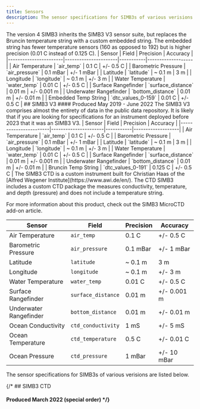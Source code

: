 ```yaml
---
title: Sensors
description: The sensor specifications for SIMB3s of various verisions are listed below.
---
```



<RemoveMintlify />

<Tabs>
  <Tab title="V4">
    The version 4 SIMB3 inherits the SIMB3 V3 sensor suite, but replaces the Bruncin temperature string with a custom embedded string. The embedded string has fewer temperature sensors (160 as opposed to 192) but is higher precision (0.01 C instead of 0.125 C).
    | Sensor                | Field                | Precision | Accuracy         | 
    |-----------------------|----------------------|-----------|-------------------|
    | Air Temperature        | `air_temp`          | 0.1 C    | +/- 0.5 C        |
    | Barometric Pressure    | `air_pressure`      | 0.1 mBar | +/- 1 mBar       |
    | Latitude               | `latitude`          | ~ 0.1 m  | 3 m              |
    | Longitude              | `longitude`         | ~ 0.1 m  | +/- 3 m          |
    | Water Temperature       | `water_temp`       | 0.01 C   | +/- 0.5 C        |
    | Surface Rangefinder     | `surface_distance`  | 0.01 m   | +/- 0.001 m      |
    | Underwater Rangefinder   | `bottom_distance`   | 0.01 m   | +/- 0.01 m       |
    | Embedded Temp String    | `dtc_values_0-159`  | 0.01 C   | +/- 0.5 C        |
  </Tab>

  <Tab title="V3">
    ## SIMB3 V3
    #### Produced May 2019 - June 2022
    The SIMB3 V3 comprises almost the entirety of data in the <Link href='/data'>public data repository</Link>. It is likely that if you are looking for specifications for an instrument deployed before 2023 that it was an SIMB3 V3.
    | Sensor                | Field                | Precision | Accuracy         | 
    |-----------------------|----------------------|-----------|-------------------|
    | Air Temperature        | `air_temp`          | 0.1 C    | +/- 0.5 C        |
    | Barometric Pressure    | `air_pressure`      | 0.1 mBar | +/- 1 mBar       |
    | Latitude               | `latitude`          | ~ 0.1 m  | 3 m              |
    | Longitude              | `longitude`         | ~ 0.1 m  | +/- 3 m          |
    | Water Temperature       | `water_temp`       | 0.01 C   | +/- 0.5 C        |
    | Surface Rangefinder     | `surface_distance`  | 0.01 m   | +/- 0.001 m      |
    | Underwater Rangefinder   | `bottom_distance`   | 0.01 m   | +/- 0.01 m       |
    | Bruncin Temp String     | `dtc_values_0-191`  | 0.125 C  | +/- 0.5 C        |

  </Tab>
  <Tab title="V3 CTD">
    The SIMB3 CTD is a custom instrument built for Christian Haas of the [Alfred Wegener Institute](https://www.awi.de/en/). The CTD SIMB3 includes a custom CTD package the measures conductivity, temperature, and depth (pressure) and does not include a temperature string. 

For more information about this product, check out the <Link href='/docs/simb3-ctd'> SIMB3 MicroCTD add-on</Link> article.

| Sensor             | Field                | Precision | Accuracy         | 
|--------------------|----------------------|-----------|-------------------|
| Air Temperature     | `air_temp`          | 0.1 C    | +/- 0.5 C        |
| Barometric Pressure | `air_pressure`      | 0.1 mBar | +/- 1 mBar       |
| Latitude            | `latitude`          | ~ 0.1 m  | 3 m              |
| Longitude           | `longitude`         | ~ 0.1 m  | +/- 3 m          |
| Water Temperature    | `water_temp`       | 0.01 C   | +/- 0.5 C        |
| Surface Rangefinder  | `surface_distance`  | 0.01 m   | +/- 0.001 m      |
| Underwater Rangefinder| `bottom_distance`   | 0.01 m   | +/- 0.01 m       |
| Ocean Conductivity   | `ctd_conductivity`  | 1 mS     | +/- 5 mS         |
| Ocean Temperature    | `ctd_temperature`   | 0.5 C    | +/- 0.01 C       |
| Ocean Pressure       | `ctd_pressure`      | 1 mBar   | +/- 10 mBar      |
  </Tab>
</Tabs>

The sensor specifications for SIMB3s of various verisions are listed below.



{/* ## SIMB3 CTD

#### Produced March 2022 (special order) */}